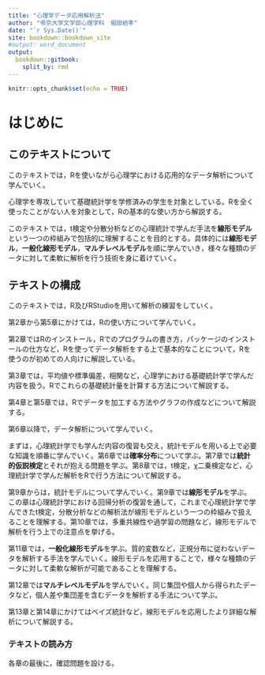 ```yaml
---
title: "心理学データ応用解析法"
author: "帝京大学文学部心理学科　堀田結孝"
date: "`r Sys.Date()`"
site: bookdown::bookdown_site
#output: word_document
output: 
  bookdown::gitbook:
    split_by: rmd
---
```




```r
knitr::opts_chunk$set(echo = TRUE)
```

# はじめに {#introduction}



## このテキストについて

このテキストでは，Rを使いながら心理学における応用的なデータ解析について学んでいく。    
  
心理学を専攻していて基礎統計学を学修済みの学生を対象としている。Rを全く使ったことがない人を対象として，Rの基本的な使い方から解説する。  
  
このテキストでは，t検定や分散分析などの心理統計で学んだ手法を**線形モデル**という一つの枠組みで包括的に理解することを目的とする。具体的には**線形モデル**，**一般化線形モデル**，**マルチレベルモデル**を順に学んでいき，様々な種類のデータに対して柔軟に解析を行う技術を身に着けていく。  
  

## テキストの構成
  
このテキストでは，R及びRStudioを用いて解析の練習をしていく。  
  
第2章から第5章にかけては，Rの使い方について学んでいく。  
  
第2章ではRのインストール，Rでのプログラムの書き方，パッケージのインストールの仕方など，Rを使ってデータ解析をする上で基本的なことについて，Rを使うのが初めての人向けに解説している。  
  
第3章では，平均値や標準偏差，相関など，心理学における基礎統計学で学んだ内容を扱う。Rでこれらの基礎統計量を計算する方法について解説する。  
  
第4章と第5章では，Rでデータを加工する方法やグラフの作成などについて解説する。  
  
第6章以降で，データ解析について学んでいく。  
  
まずは，心理統計学でも学んだ内容の復習も交え，統計モデルを用いる上で必要な知識を順番に学んでいく。第6章では**確率分布**について学ぶ。第7章では**統計的仮説検定**とそれが抱える問題を学ぶ。第8章では，t検定，χ二乗検定など，心理統計学で学んだ解析をRで行う方法について解説する。       
  
第9章からは，統計モデルについて学んでいく。第9章では**線形モデル**を学ぶ。この章は心理統計学における回帰分析の復習を通して，これまで心理統計学で学んできたt検定，分散分析などの解析法が線形モデルという一つの枠組みで扱えることを理解する。第10章では，多重共線性や過学習の問題など，線形モデルで解析を行う上での注意点を挙げる。  
  
第11章では，**一般化線形モデル**を学ぶ。質的変数など，正規分布に従わないデータを解析する手法を学んでいく。線形モデルを応用することで，様々な種類のデータに対して柔軟な解析が可能であることを理解する。  
  
第12章では**マルチレベルモデル**を学んでいく。同じ集団や個人から得られたデータなど，個人差や集団差を含むデータを解析する手法について学ぶ。  

第13章と第14章にかけてはベイズ統計など，線形モデルを応用したより詳細な解析について解説する。

### テキストの読み方

各章の最後に，確認問題を設ける。  
  
